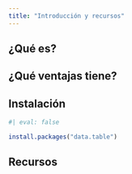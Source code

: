 ```yaml
---
title: "Introducción y recursos"
---
```


## ¿Qué es?



## ¿Qué ventajas tiene?



## Instalación

```r
#| eval: false

install.packages("data.table")
```

## Recursos
